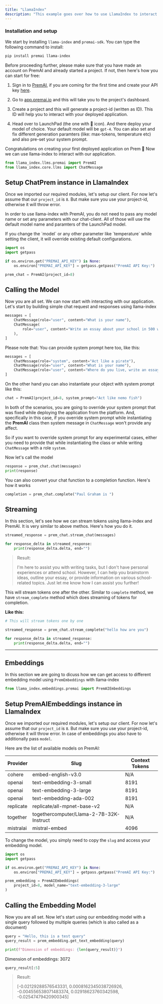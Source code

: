 ```yaml
---
title: "LlamaIndex"
description: "This example goes over how to use LlamaIndex to interact with different chat models using `ChatPremAI`"
---
```

### Installation and setup

We start by installing `llama-index` and `premai-sdk`. You can type the following command to install:

```bash
pip install premai llama-index
```
Before proceeding further, please make sure that you have made an account on PremAI and already started a project. If not, then here's how you can start for free:

1. Sign in to [PremAI](https://app.premai.io/accounts/login/), if you are coming for the first time and create your API key [here](https://app.premai.io/api_keys/).

2. Go to [app.premai.io](https://app.premai.io) and this will take you to the project's dashboard.

3. Create a project and this will generate a project-id (written as ID). This ID will help you to interact with your deployed application.

4. Head over to LaunchPad (the one with 🚀 icon). And there deploy your model of choice. Your default model will be `gpt-4`. You can also set and fix different generation paramters (like: max-tokens, temperature etc) and also pre-set your system prompt.

Congratulations on creating your first deployed application on Prem 🎉 Now we can use llama-index to interact with our application.

```python
from llama_index.llms.premai import PremAI
from llama_index.core.llms import ChatMessage
```

## Setup ChatPrem instance in LlamaIndex

Once we imported our required modules, let's setup our client. For now let's assume that our `project_id` is `8`. But make sure you use your project-id, otherwise it will throw error.

In order to use llama-index with PremAI, you do not need to pass any model name or set any parameters with our chat-client. All of those will use the default model name and paramters of the LaunchPad model.

<Note>
 If you change the `model` or any other parameter like `temperature` while setting the client, it will override existing default configurations.   
</Note>

```python
import os
import getpass

if os.environ.get("PREMAI_API_KEY") is None:
    os.environ["PREMAI_API_KEY"] = getpass.getpass("PremAI API Key:")

prem_chat = PremAI(project_id=8)
```
## Calling the Model

Now you are all set. We can now start with interacting with our application. Let's start by building simple chat request and responses using llama-index

```python
messages = [
    ChatMessage(role="user", content="What is your name"),
    ChatMessage(
        role="user", content="Write an essay about your school in 500 words"
    ),
]
```
Please note that: You can provide system prompt here too, like this:

```python
messages = [
    ChatMessage(role="system", content="Act like a pirate"),
    ChatMessage(role="user", content="What is your name"),
    ChatMessage(role="user", content="Where do you live, write an essay in 500 words"),
]
```
On the other hand you can also instantiate your object with system prompt like this:

```python
chat = PremAI(project_id=8, system_prompt="Act like nemo fish")
```
In both of the scenarios, you are going to override your system prompt that was fixed while deploying the application from the platform. And, specifically in this case, if you override system prompt while instantiating the **PremAI** class then system message in `ChatMessage` won't provide any affect.

So if you want to override system prompt for any experimental cases, either you need to provide that while instantiating the class or while writing `ChatMessage` with a role `system`.

Now let's call the model


```python
response = prem_chat.chat(messages)
print(response)
```
You can also convert your chat function to a completion function. Here's how it works

```python
completion = prem_chat.complete("Paul Graham is ")
```

## Streaming

In this section, let's see how we can stream tokens using llama-index and PremAI. It is very similar to above methos. Here's how you do it.

```python
streamed_response = prem_chat.stream_chat(messages)

for response_delta in streamed_response:
    print(response_delta.delta, end="")
```

>Result:
>
>I'm here to assist you with writing tasks, but I don't have personal experiences or attend school. However, I can help you brainstorm ideas, outline your essay, or provide information on various school-related topics. Just let me know how I can assist you further!

This will stream tokens one after the other. Similar to `complete` method, we have `stream_complete` method which does streaming of tokens for completion.

**Like this:**

```python
# This will stream tokens one by one

streamed_response = prem_chat.stream_complete("hello how are you")

for response_delta in streamed_response:
    print(response_delta.delta, end="")
```
------
## Embeddings
In this section we are going to dicuss how we can get access to different embedding model using `PremEmbeddings` with llama-index

```python
from llama_index.embeddings.premai import PremAIEmbeddings
```
## Setup PremAIEmbeddings instance in LlamaIndex

Once we imported our required modules, let's setup our client. For now let's assume that our `project_id` is `8`. But make sure you use your project-id, otherwise it will throw error. In case of embeddings you also have to additionally pass `model`. 

Here are the list of available models on PremAI:

| Provider    | Slug                                     | Context Tokens |
|-------------|------------------------------------------|----------------|
| cohere      | embed-english-v3.0                       | N/A            |
| openai      | text-embedding-3-small                   | 8191           |
| openai      | text-embedding-3-large                   | 8191           |
| openai      | text-embedding-ada-002                   | 8191           |
| replicate   | replicate/all-mpnet-base-v2              | N/A            |
| together    | togethercomputer/Llama-2-7B-32K-Instruct | N/A            |
| mistralai   | mistral-embed                            | 4096           |

To change the model, you simply need to copy the `slug` and access your embedding model.

```python
import os
import getpass

if os.environ.get("PREMAI_API_KEY") is None:
    os.environ["PREMAI_API_KEY"] = getpass.getpass("PremAI API Key:")

prem_embedding = PremAIEmbeddings(
    project_id=8, model_name="text-embedding-3-large"
)
```
## Calling the Embedding Model

Now you are all set. Now let's start using our embedding model with a single query followed by multiple queries (which is also called as a document)

```python
query = "Hello, this is a test query"
query_result = prem_embedding.get_text_embedding(query)
```

```python
print(f"Dimension of embeddings: {len(query_result)}")
```
Dimension of embeddings: 3072

```python
query_result[:5]
```
>Result:
>
>[-0.02129288576543331,
 0.0008162345038726926,
 -0.004556538071483374,
 0.02918623760342598,
 -0.02547479420900345]